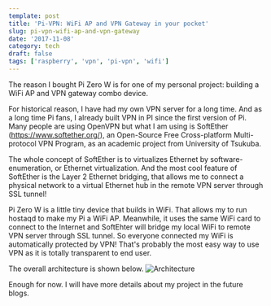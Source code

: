 ```yaml
---
template: post
title: 'Pi-VPN: WiFi AP and VPN Gateway in your pocket'
slug: pi-vpn-wifi-ap-and-vpn-gateway
date: '2017-11-08'
category: tech
draft: false
tags: ['raspberry', 'vpn', 'pi-vpn', 'wifi']
---
```


The reason I bought Pi Zero W is for one of my personal project: building a WiFi AP and VPN gateway combo device.

For historical reason, I have had my own VPN server for a long time. And as a long time Pi fans, I already built VPN in PI since the first version of Pi. Many people are using OpenVPN but what I am using is SoftEther (https://www.softether.org/), an Open-Source Free ​Cross-platform Multi-protocol VPN Program,
as an academic project from University of Tsukuba.

The whole concept of SoftEther is to virtualizes Ethernet by software-enumeration, or Ethernet virtualization. And the most cool feature of SoftEther is the Layer 2 Ethernet bridging, that allows me to connect a physical network to a virtual Ethernet hub in the remote VPN server through SSL tunnel!

Pi Zero W is a little tiny device that builds in WiFi. That allows my to run hostaqd to make my Pi a WiFi AP. Meanwhile, it uses the same WiFi card to connect to the Internet and SoftEhter will bridge my local WiFi to remote VPN server through SSL tunnel. So everyone connected my WiFi is automatically protected by VPN! That's probably the most easy way to use VPN as it is totally transparent to end user.

The overall architecture is shown below.
![Architecture](/static/2017/Pi-VPN.png)

Enough for now. I will have more details about my project in the future blogs.
